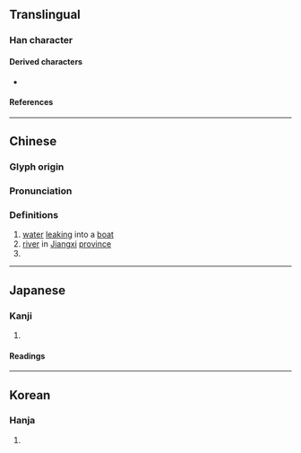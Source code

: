 {{character info/new}}
==Translingual==

===Han character===
{{Han char|rn=85|rad=水|as=08|sn=11|four=38119|canj=EC|ids=⿰氵金}}

====Derived characters====
* {{l|mul|[[𡙯]]}}

====References====
{{Han ref|kx=0630.250|dkj=17667|dj=1033.050|hdz=31653.030|uh=6DE6}}

----

==Chinese==
{{zh-forms}}
{{zh-wp|zh:淦姓}}

===Glyph origin===
{{Han etym}}

===Pronunciation===
{{zh-pron
|m=gàn
|c=gam3,gaam3
|mn=khàm
|mc=y
|oc=y
|ma=
|cat=v,pn
}}

===Definitions===
{{zh-hanzi}}

# [[water]] [[leak]]ing into a [[boat]]
# [[river]] in [[Jiangxi]] [[province]]
# {{surname|lang=zh}}

----

==Japanese==

===Kanji===
{{ja-kanji|grade=|rs=水08}}

# {{defn|lang=ja|sort=水08}}

====Readings====
{{ja-readings
|goon=こん
|kanon=かん
|kun=あか-, どろ
}}

----

==Korean==

===Hanja===
{{ko-hanja|hangeul=검|eumhun=|rv=geom|mr=kŏm|y=kem}}

# {{defn|lang=ko|sort=水08}}